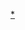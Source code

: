{{Navbox
|name = 明朝六部
|title = [[明朝]][[六部]]
|bodyclass = hlist
|above = 另见：[[南京六部]]

|group1 = [[吏部]]
|list1 =
* [[明朝吏部尚书|尚书]]<sup>[[正二品]]</sup>
* [[吏部侍郎|左侍郎]]<sup>[[正三品]]</sup>
* [[吏部侍郎|右侍郎]]<sup>正三品</sup>
* [[吏部郎中|郎中]]<sup>正五品</sup>
* [[吏部員外郎|員外郎]]<sup>從五品</sup>
* [[吏部主事|主事]]<sup>正六品</sup>
* [[吏部司务厅|司务厅]] （2[[司务]]<sup>[[从九品]]</sup>）
* [[文选清吏司]]
* [[验封清吏司]]
* [[稽勋清吏司]]
* [[考功清吏司]]

|group2 = [[户部 (官署)|戶部]]
|list2 =
* [[明朝户部尚书|尚书]]<sup>正二品</sup>
* [[户部侍郎|左侍郎]]<sup>正三品</sup>
* [[户部侍郎|右侍郎]]<sup>正三品</sup>
* [[總督倉場]]
* [[戶部郎中|郎中]]<sup>正五品</sup>
* [[戶部員外郎|員外郎]]<sup>從五品</sup>
* [[戶部主事|主事]]<sup>正六品</sup>
* [[户部司务厅|司务厅]] （2[[司务]]<sup>[[从九品]]</sup>）

* [[户部浙江清吏司|浙江清吏司]]
* [[户部江西清吏司|江西清吏司]]
* [[户部湖广清吏司|湖广清吏司]]
* [[户部陕西清吏司|陕西清吏司]]
* [[户部广东清吏司|广东清吏司]]
* [[户部山东清吏司|山东清吏司]]
* [[户部福建清吏司|福建清吏司]]
* [[户部河南清吏司|河南清吏司]]
* [[户部山西清吏司|山西清吏司]]
* [[户部四川清吏司|四川清吏司]]
* [[户部广西清吏司|广西清吏司]]
* [[户部贵州清吏司|贵州清吏司]]
* [[户部云南清吏司|云南清吏司]]

* [[户部照磨所|照磨所]]
* [[寳泉局]]
* [[宝钞提举司]]
** [[钞纸局]]
** [[印钞局]]
** [[宝钞广惠库]]
** [[行用库]]
* [[广积库]]
* [[赃罚库]]
* [[户部甲字库|甲字库]]
* [[户部乙字库|乙字库]]
* [[户部丙字库|丙字库]]
* [[户部丁字库|丁字库]]
* [[户部戊字库|戊字库]]
* [[广盈库]]
* [[外承运库]]
* [[承运库]]
* [[太仓银库]]
* [[御马仓]]
* [[军储仓]]
* [[长安门仓]]
* [[东安门仓]]
* [[西安门仓]]
* [[北安门仓]]
* [[张家湾盐仓检校批验所]]
* [[临清运河钞关|临清运河钞关→户部榷税分司]]

|group3 = [[礼部]]
|list3 = 
*[[明朝礼部尚书|尚书]]<sup>正二品</sup>
*[[礼部侍郎|左侍郎]]<sup>正三品</sup>
*[[礼部侍郎|右侍郎]]<sup>正三品</sup>
*[[禮部郎中|郎中]]<sup>正五品</sup>
*[[禮部員外郎|員外郎]]<sup>從五品</sup>
*[[禮部主事|主事]]<sup>正六品</sup>
*[[礼部司务厅|司务厅]]（2[[司务]]<sup>从九品</sup>）

*[[仪制清吏司]]
*[[祠祭清吏司]]
*[[主客司|主客清吏司]]（1492年起辖[[会同四译馆|会同馆]]）
*[[精膳清吏司]]
*[[铸印局]]
*[[僧录司]]（[[善世]]<sup>正六品</sup>
*[[阐教]]<sup>從六品</sup>）
*[[道錄司]]（[[正一]]<sup>正六品</sup> [[演法 (官职)|演法]]<sup>從六品</sup>）
*[[龙虎山]][[张天师|正一真人]]<sup>正二品</sup>
*[[崇祯历书|历局]]

|group4 = [[兵部]]
|list4 = [[明朝兵部尚书|尚书]]<sup>正二品</sup>
*[[兵部侍郎|左侍郎]]<sup>正三品</sup>
*[[兵部侍郎|右侍郎]]<sup>正三品</sup>
*[[兵部郎中|郎中]]<sup>正五品</sup>
*[[兵部員外郎|員外郎]]<sup>從五品</sup>
*[[兵部主事|主事]]<sup>正六品</sup>
*[[兵部司务厅|司务厅]]（2[[司务]]<sup>从九品</sup>）

*[[武选清吏司]]
*[[职方清吏司]]
*[[车驾清吏司]]（辖[[会同四译馆|会同馆]]至1492年）
*[[武库清吏司]]
*[[大通关]]

|group5 = [[刑部]]
|list5 = [[明朝刑部尚书|尚书]]<sup>正二品</sup>
*[[刑部侍郎|左侍郎]]<sup>正三品</sup>
*[[刑部侍郎|右侍郎]]<sup>正三品</sup>
*[[刑部郎中|郎中]]<sup>正五品</sup>
*[[刑部員外郎|員外郎]]<sup>從五品</sup>
*[[刑部主事|主事]]<sup>正六品</sup>
*[[刑部司务厅|司务厅]]（2[[司务]]<sup>从九品</sup>）

*[[刑部浙江清吏司|浙江清吏司]]
*[[刑部江西清吏司|江西清吏司]]
*[[刑部湖广清吏司|湖广清吏司]]
*[[刑部陕西清吏司|陕西清吏司]]
*[[刑部广东清吏司|广东清吏司]]
*[[刑部山东清吏司|山东清吏司]]
*[[刑部福建清吏司|福建清吏司]]
*[[刑部河南清吏司|河南清吏司]]
*[[刑部山西清吏司|山西清吏司]]
*[[刑部四川清吏司|四川清吏司]]
*[[刑部广西清吏司|广西清吏司]]
*[[刑部贵州清吏司|贵州清吏司]]
*[[刑部云南清吏司|云南清吏司]]
*[[刑部照磨所|照磨所]]
*[[刑部司狱司|司狱司]]

|group6 = [[工部 (官署)|工部]]
|list6 = [[明朝工部尚书|尚书]]<sup>正二品</sup>
*[[工部侍郎|左侍郎]]<sup>正三品</sup>
*[[工部侍郎|右侍郎]]<sup>正三品</sup>
*[[工部郎中|郎中]]<sup>正五品</sup>
*[[工部員外郎|員外郎]]<sup>從五品</sup>
*[[工部主事|主事]]<sup>正六品</sup>
*[[工部司务厅|司务厅]]（2[[司务]]<sup>从九品</sup>）

*[[营缮清吏司]]
*[[虞衡清吏司]]
*[[水部司|都水清吏司]]
*[[屯田司|屯田清吏司]]
*[[营缮所]]
*[[文思院]]
*[[皮作局]]
*[[鞍辔局]]
*[[寳源局|宝源局]]
*[[颜料局]]
*[[军器局]]
*[[节慎库]]
*[[织染所]]
*[[杂造局]]
*[[大通关提举司]]
*[[柴炭司]]

|below = [[明朝官职表]]
}}<noinclude>

[[Category:明朝六部|*]]
[[Category:明朝六部导航模板| ]]
</noinclude>